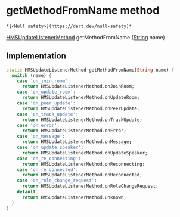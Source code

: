 # getMethodFromName method

    *[<Null safety>](https://dart.dev/null-safety)*

[HMSUpdateListenerMethod](../../enum_hms_update_listener_method/HMSUpdateListenerMethod-class) getMethodFromName
([String](https://api.flutter.dev/flutter/dart-core/String-class.html) name)

## Implementation

```dart
static HMSUpdateListenerMethod getMethodFromName(String name) {
  switch (name) {
    case 'on_join_room':
      return HMSUpdateListenerMethod.onJoinRoom;
    case 'on_update_room':
      return HMSUpdateListenerMethod.onUpdateRoom;
    case 'on_peer_update':
      return HMSUpdateListenerMethod.onPeerUpdate;
    case 'on_track_update':
      return HMSUpdateListenerMethod.onTrackUpdate;
    case 'on_error':
      return HMSUpdateListenerMethod.onError;
    case 'on_message':
      return HMSUpdateListenerMethod.onMessage;
    case 'on_update_speaker':
      return HMSUpdateListenerMethod.onUpdateSpeaker;
    case 'on_re_connecting':
      return HMSUpdateListenerMethod.onReconnecting;
    case 'on_re_connected':
      return HMSUpdateListenerMethod.onReconnected;
    case 'on_role_change_request':
      return HMSUpdateListenerMethod.onRoleChangeRequest;
    default:
      return HMSUpdateListenerMethod.unknown;
  }
}
```
